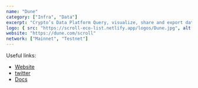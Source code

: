 ```yaml
---
name: "Dune"
category: ["Infra", "Data"]
excerpt: "Crypto’s Data Platform Query, visualize, share and export data across 15+ blockchains. Build together with Web3’s biggest data community."
logo: { src: "https://scroll-eco-list.netlify.app/logos/Dune.jpg", alt: "Dune Logo" }
website: "https://dune.com/scroll"
network: ["Mainnet", "Testnet"]
---
```


Useful links:
- [Website](https://dune.com/scroll)
- [twitter](https://twitter.com/DuneAnalytics)
- [Docs](https://docs.dune.com/home)